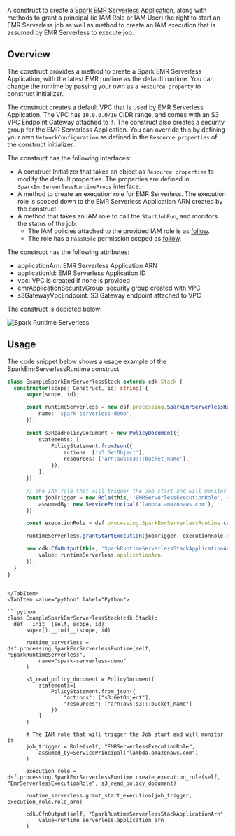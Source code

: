 [//]: # (This file is generated, do not modify directly, update the README.md in framework/src/processing)

A construct to create a [Spark EMR Serverless Application](https://docs.aws.amazon.com/emr/latest/EMR-Serverless-UserGuide/getting-started.html), along with methods to grant a principal (ie IAM Role or IAM User) the right to start an EMR Serverless job as well as method to create an IAM execution that is assumed by EMR Serverless to execute job.

## Overview

The construct provides a method to create a Spark EMR Serverless Application, with the latest EMR runtime as the default runtime. 
You can change the runtime by passing your own as a `Resource property` to construct initializer.

The construct creates a default VPC that is used by EMR Serverless Application. 
The VPC has `10.0.0.0/16` CIDR range, and comes with an S3 VPC Endpoint Gateway attached to it. 
The construct also creates a security group for the EMR Serverless Application. 
You can override this by defining your own `NetworkConfiguration` as defined in the `Resource properties` of the construct initializer.

The construct has the following interfaces:

* A construct Initializer that takes an object as `Resource properties` to modify the default properties. The properties are defined in `SparkEmrServerlessRuntimeProps` interface.
* A method to create an execution role for EMR Serverless. The execution role is scoped down to the EMR Serverless Application ARN created by the construct.
* A method that takes an IAM role to call the `StartJobRun`, and monitors the status of the job.
    * The IAM policies attached to the provided IAM role is as [follow](https://github.com/awslabs/aws-data-solutions-framework/blob/c965202f48088f5ae51ce0e719cf92adefac94ac/framework/src/processing/spark-runtime/emr-serverless/spark-emr-runtime-serverless.ts#L117).
    * The role has a `PassRole` permission scoped as [follow](https://github.com/awslabs/aws-data-solutions-framework/blob/c965202f48088f5ae51ce0e719cf92adefac94ac/framework/src/processing/spark-runtime/emr-serverless/spark-emr-runtime-serverless.ts#L106).

The construct has the following attributes:

* applicationArn: EMR Serverless Application ARN
* applicationId: EMR Serverless Application ID
* vpc: VPC is created if none is provided
* emrApplicationSecurityGroup: security group created with VPC
* s3GatewayVpcEndpoint: S3 Gateway endpoint attached to VPC

The construct is depicted below:

![Spark Runtime Serverless](../../../../static/img/adsf-spark-runtime.png)

## Usage

The code snippet below shows a usage example of the SparkEmrServerlessRuntime construct.

<Tabs>
  <TabItem value="typescript" label="TypeScript" default>

  ```typescript
  class ExampleSparkEmrServerlessStack extends cdk.Stack {
    constructor(scope: Construct, id: string) {
        super(scope, id);

        const runtimeServerless = new dsf.processing.SparkEmrServerlessRuntime(this, 'SparkRuntimeServerless', {
            name: 'spark-serverless-demo',
        });

        const s3ReadPolicyDocument = new PolicyDocument({
            statements: [
                PolicyStatement.fromJson({
                    actions: ['s3:GetObject'],
                    resources: ['arn:aws:s3:::bucket_name'],
                }),
            ],
        });

        // The IAM role that will trigger the Job start and will monitor it
        const jobTrigger = new Role(this, 'EMRServerlessExecutionRole', {
            assumedBy: new ServicePrincipal('lambda.amazonaws.com'),
        });

        const executionRole = dsf.processing.SparkEmrServerlessRuntime.createExecutionRole(this, 'EmrServerlessExecutionRole', s3ReadPolicyDocument);

        runtimeServerless.grantStartExecution(jobTrigger, executionRole.roleArn);

        new cdk.CfnOutput(this, 'SparkRuntimeServerlessStackApplicationArn', {
            value: runtimeServerless.applicationArn,
        });
    }
}
  ```
  
  ```mdx-code-block
  
  </TabItem>
  <TabItem value="python" label="Python">

  ```python
  class ExampleSparkEmrServerlessStack(cdk.Stack):
    def __init__(self, scope, id):
        super().__init__(scope, id)

        runtime_serverless = dsf.processing.SparkEmrServerlessRuntime(self, "SparkRuntimeServerless",
            name="spark-serverless-demo"
        )

        s3_read_policy_document = PolicyDocument(
            statements=[
                PolicyStatement.from_json({
                    "actions": ["s3:GetObject"],
                    "resources": ["arn:aws:s3:::bucket_name"]
                })
            ]
        )

        # The IAM role that will trigger the Job start and will monitor it
        job_trigger = Role(self, "EMRServerlessExecutionRole",
            assumed_by=ServicePrincipal("lambda.amazonaws.com")
        )

        execution_role = dsf.processing.SparkEmrServerlessRuntime.create_execution_role(self, "EmrServerlessExecutionRole", s3_read_policy_document)

        runtime_serverless.grant_start_execution(job_trigger, execution_role.role_arn)

        cdk.CfnOutput(self, "SparkRuntimeServerlessStackApplicationArn",
            value=runtime_serverless.application_arn
        )
  ```

  </TabItem>
</Tabs>


